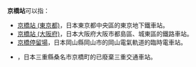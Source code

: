 {{noteTA
|T=zh-tw:京橋車站;zh-hk:京橋站;zh-cn:京桥站;
|1=zh-tw:京橋車站;zh-hk:京橋站;zh-cn:京桥站;
}}
'''京橋站'''可以指：
*[[京橋站_(東京都)|京橋站 (東京都)]]，日本東京都中央區的東京地下鐵車站。
*[[京橋站_(大阪府)|京橋站 (大阪府)]]，日本大阪府大阪市都島區、城東區的鐵路車站。
*[[京橋停留場|京橋停留場]]，日本岡山縣岡山市的岡山電氣軌道的臨時電車站。
*{{link-ja|桑名京橋站|桑名京橋駅}}，日本三重縣桑名市京橋町的已廢棄三重交通車站。
{{disambig|Cat=三字車站名消歧義}}